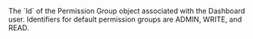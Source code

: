   

  
<ResponseField name="PermissionGroupId" type="string" default="">    
The `Id` of the Permission Group object associated with the Dashboard user. Identifiers for default permission groups are ADMIN, WRITE, and READ.   

<Expandable title="properties">  

</Expandable> 
</ResponseField>